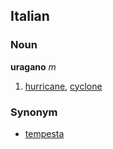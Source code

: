 ==Italian==
===Noun===
'''uragano''' ''m''

# [[hurricane]], [[cyclone]]

===Synonym===
*[[tempesta]]